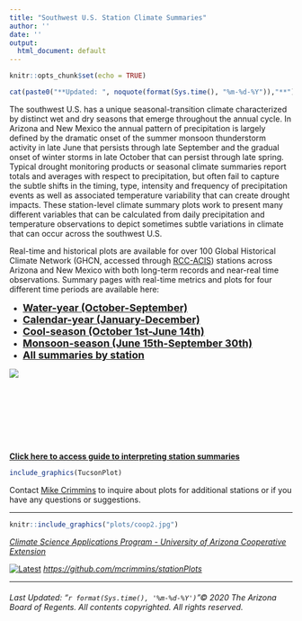 ```yaml
---
title: "Southwest U.S. Station Climate Summaries"
author: ''
date: ''
output:
  html_document: default
---
```


<head>
<!-- Global site tag (gtag.js) - Google Analytics -->
<script async src="https://www.googletagmanager.com/gtag/js?id=UA-1614595-1"></script>
<script>
  window.dataLayer = window.dataLayer || [];
  function gtag(){dataLayer.push(arguments);}
  gtag('js', new Date());

  gtag('config', 'UA-1614595-1');
</script>
</head> 

```r
knitr::opts_chunk$set(echo = TRUE)
```

```r
cat(paste0("**Updated: ", noquote(format(Sys.time(), "%m-%d-%Y")),"**"))
```

The southwest U.S. has a unique seasonal-transition climate characterized by distinct wet and dry seasons that emerge throughout the annual cycle. In Arizona and New Mexico the annual pattern of precipitation is largely defined by the dramatic onset of the summer monsoon thunderstorm activity in late June that persists through late September and the gradual onset of winter storms in late October that can persist through late spring. Typical drought monitoring products or seasonal climate summaries report totals and averages with respect to precipitation, but often fail to capture the subtle shifts in the timing, type, intensity and frequency of precipitation events as well as associated temperature variability that can create drought impacts. These station-level climate summary plots work to present many different variables that can be calculated from daily precipitation and temperature observations to depict sometimes subtle variations in climate that can occur across the southwest U.S.

<p>Real-time and historical plots are available for over 100 Global Historical Climate Network (GHCN, accessed through [RCC-ACIS](https://www.rcc-acis.org/docs_webservices.html)) stations across Arizona and New Mexico with both long-term records and near-real time observations. Summary pages with real-time metrics and plots for four different time periods are available here:</p>

<div class = "row">
<div class = "col-md-6">


*  <font size="4">[**Water-year (October-September)**](waterYear/current.html)</font>
*  <font size="4">[**Calendar-year (January-December)**](calYear/current.html)</font>
*  <font size="4">[**Cool-season (October 1st-June 14th)**](coolSeas/current.html)</font>
*  <font size="4">[**Monsoon-season (June 15th-September 30th)**](monsoon/current.html)</font>
*  <font size="4">[**All summaries by station**](stn.html)</font>


</div>
<div class = "col-md-6">

[![](plots/plot.png)](stn.html)

</div> 
  
<div style="margin-bottom:100px;">
</div>

<p>&nbsp;</p>

<div align="center">

<b>[Click here to access guide to interpreting station summaries](guide.html)</b>

</div>

```r
include_graphics(TucsonPlot) 
```

<div align="center">
Contact [Mike Crimmins](mailto:crimmins@arizona.edu) to inquire about plots for additional stations or if you have any questions or suggestions.
</div>
------


<div align="center">

```r
knitr::include_graphics("plots/coop2.jpg") 
```

  <em>[Climate Science Applications Program - University of Arizona Cooperative Extension](http://cals.arizona.edu/climate/)</em>

[![Latest](plots/GitHub-Mark-32px.png)](https://github.com/mcrimmins/stationPlots)
<em>[https://github.com/mcrimmins/stationPlots](https://github.com/mcrimmins/stationPlots)</em>

</div>

  
------
<div align="center">
  <h6>
  Last Updated: "`r format(Sys.time(), '%m-%d-%Y')`"© 2020 The Arizona Board of Regents. All contents copyrighted. All rights reserved.</h6>
</div>





